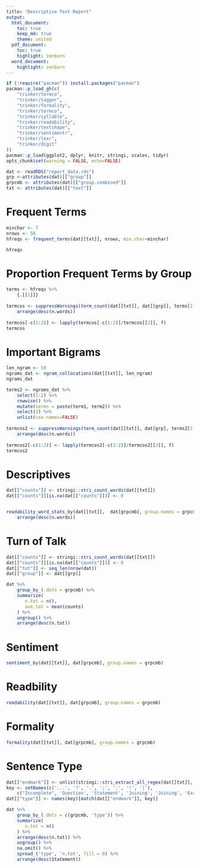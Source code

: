 ```yaml
---
title: "Descriptive Text Report"
output:
  html_document:
    toc: true
    keep_md: true     
    theme: united
  pdf_document:
    toc: true
    highlight: zenburn
  word_document:
    highlight: zenburn
---
```


```r
if (!require("pacman")) install.packages("pacman")
pacman::p_load_gh(c(
    "trinker/termco", 
    "trinker/tagger", 
    "trinker/formality",
    "trinker/termco",
    "trinker/syllable", 
    "trinker/readability",
    "trinker/textshape",    
    "trinker/sentimentr",
    "trinker/lexr",
    "trinker/digit"
))
pacman::p_load(ggplot2, dplyr, knitr, stringi, scales, tidyr)
opts_chunk$set(warning = FALSE, echo=FALSE)
```


```r
dat <- readRDS("report_data.rds")
grp <-attributes(dat)[["group"]]
grpcmb <- attributes(dat)[["group.combined"]]
txt <- attributes(dat)[["text"]]
````


# Frequent Terms

```r
minchar <- 7
nrows <- 50
hfreqs <- frequent_terms(dat[[txt]], nrows, min.char=minchar) 

hfreqs
```

# Proportion Frequent Terms by Group


```r
terms <- hfreqs %>%
    {.[[1]]}
    
termcos <- suppressWarnings(term_count(dat[[txt]], dat[[grp]], terms[1:8], group.names = grp)) %>%
    arrange(desc(n.words))
    
termcos[-c(1:2)] <- lapply(termcos[-c(1:2)]/termcos[[2]], f)
termcos
```



# Important Bigrams

```r
len_ngram <- 50
ngrams_dat <- ngram_collocations(dat[[txt]], len_ngram)
ngrams_dat
```


```r
terms2 <- ngrams_dat %>%
    select(1:2) %>%
    rowwise() %>%
    mutate(terms = paste(term1, term2)) %>%
    select(3) %>%
    unlist(use.names=FALSE)
    
termcos2 <- suppressWarnings(term_count(dat[[txt]], dat[grp], terms2[1:6], group.names = grp)) %>%
    arrange(desc(n.words))
    
termcos2[-c(1:2)] <- lapply(termcos2[-c(1:2)]/termcos2[[2]], f)
termcos2
```


# Descriptives

```r
dat[["counts"]] <- stringi::stri_count_words(dat[[txt]])
dat[["counts"]][is.na(dat[["counts"]])] <- 0


readability_word_stats_by(dat[[txt]],  dat[grpcmb], group.names = grpcmb) %>%
    arrange(desc(n.words))
```

# Turn of Talk

```r
dat[["counts"]] <- stringi::stri_count_words(dat[[txt]])
dat[["counts"]][is.na(dat[["counts"]])] <- 0
dat[["tot"]] <- seq_len(nrow(dat))
dat[["group"]] <- dat[[grp]]

dat %>%
    group_by_(.dots = grpcmb) %>%
    summarize(
       n.tot = n(),        
       ave.tot = mean(counts)
    ) %>%
    ungroup() %>%
    arrange(desc(n.tot))
```


# Sentiment


```r
sentiment_by(dat[[txt]], dat[grpcmb], group.names = grpcmb)
```


# Readbility

```r
readability(dat[[txt]], dat[grpcmb], group.names = grpcmb)
```

# Formality

```r
formality(dat[[txt]], dat[grpcmb], group.names = grpcmb)
```


# Sentence Type

```r
dat[["endmark"]] <- unlist(stringi::stri_extract_all_regex(dat[[txt]], "((\\.{3})|([?.;:!|]))$"))
key <- setNames(c('...', '?', '.', ';', ':', '!', '|'), 
    c("Incomplete", 'Question', 'Statement', 'Joining', 'Joining', 'Exclamation', 'Incomplete'))
dat[["type"]] <- names(key)[match(dat[["endmark"]], key)]

dat %>%
    group_by_(.dots = c(grpcmb, 'type')) %>%
    summarize(
       n.tot = n()
    ) %>%
    arrange(desc(n.tot)) %>%
    ungroup() %>%
    na.omit() %>%
    spread_('type', 'n.tot', fill = 0) %>%
    arrange(desc(Statement))
```



